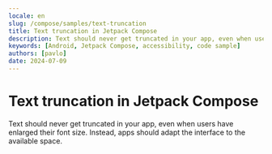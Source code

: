 ```yaml
---
locale: en
slug: /compose/samples/text-truncation
title: Text truncation in Jetpack Compose
description: Text should never get truncated in your app, even when users have enlarged their font size.
keywords: [Android, Jetpack Compose, accessibility, code sample]
authors: [pavlo]
date: 2024-07-09
---
```


# Text truncation in Jetpack Compose

Text should never get truncated in your app, even when users have enlarged their font size. Instead, apps should adapt the interface to the available space.

<CodeSample id="text-truncation" platform="compose" locale="en"/>
